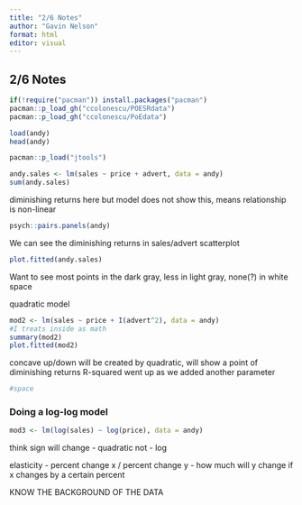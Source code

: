 ```yaml
---
title: "2/6 Notes"
author: "Gavin Nelson"
format: html
editor: visual
---
```


## 2/6 Notes








```r
if(!require("pacman")) install.packages("pacman")
pacman::p_load_gh("ccolonescu/POESRdata")
pacman::p_load_gh("ccolonescu/PoEdata")

load(andy)
head(andy)
```



```r
pacman::p_load("jtools")

andy.sales <- lm(sales ~ price + advert, data = andy)
sum(andy.sales)

```

diminishing returns here but model does not show this, means relationship is non-linear


```r
psych::pairs.panels(andy)
```

We can see the diminishing returns in sales/advert scatterplot


```r
plot.fitted(andy.sales)
```

Want to see most points in the dark gray, less in light gray, none(?) in white space



quadratic model
```r
mod2 <- lm(sales ~ price + I(advert^2), data = andy)
#I treats inside as math
summary(mod2)
plot.fitted(mod2)
```

concave up/down will be created by quadratic, will show a point of diminishing returns
R-squared went up as we added another parameter


```r
#space
```

### Doing a log-log model

```r
mod3 <- lm(log(sales) ~ log(price), data = andy)
```

think sign will change - quadratic
not - log

elasticity - percent change x / percent change y
  - how much will y change if x changes by a certain percent
  
  
  
  
  KNOW THE BACKGROUND OF THE DATA

```r

```


```r

```


```r

```


```r

```


```r

```


```r

```


```r

```

